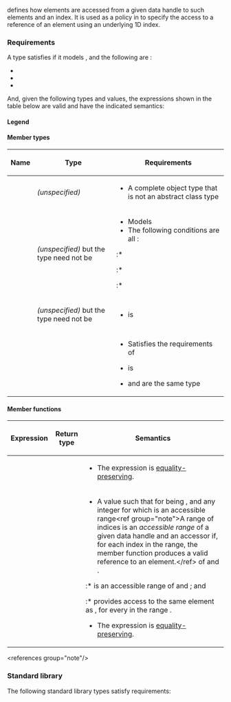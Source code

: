 {{cpp/named req/title|AccessorPolicy|notes={{mark since c++23}}}}
{{cpp/named req/navbar}}

{{named req|AccessorPolicy}} defines how elements are accessed from a given data handle to such elements and an index. It is used as a policy in {{c/core|std::mdspan}} to specify the access to a reference of an element using an underlying 1D index.

===Requirements===
A type {{tt|A}} satisfies {{named req/core|AccessorPolicy}} if it models {{lconcept|copyable}}, and the following are {{c|true}}:
* {{c|std::is_nothrow_move_constructible_v&lt;A&gt;}}
* {{c|std::is_nothrow_move_assignable_v&lt;A&gt;}}
* {{c|std::is_nothrow_swappable_v&lt;A&gt;}}

And, given the following types and values, the expressions shown in the table below are valid and have the indicated semantics:

====Legend====
{{dsc begin}}
{{dsc hitem|Type|Definition}}
{{dsc|{{tt|A}}|an accessor policy type}}
{{dsc|{{tt|OP}}|an offset policy type}}
{{dsc hitem|Value|Definition}}
{{dsc|{{c|a}}|a value of type (possibly const-qualified) {{tt|A}}}}
{{dsc|{{c|p}}|a value of type (possibly const-qualified) {{tt|A::data_handle_type}}}}
{{dsc|{{c|i}}, {{c|j}}, {{c|n}}|values of type {{c/core|std::size_t}}}}
{{dsc end}}

====Member types====
{|class=wikitable
!Name||Type||Requirements
|-
|{{tt|A::element_type}}||''(unspecified)''||
* A complete object type that is not an abstract class type
|-
|{{tt|A::data_handle_type}}||''(unspecified)'' but the type need not be {{c/core|element_type*}}||
* Models {{lconcept|copyable}}
* The following conditions are all {{c|true}}:
:* {{c|std::is_nothrow_move_constructible_v&lt;typename A::data_handle_type&gt;}}
:* {{c|std::is_nothrow_move_assignable_v&lt;typename A::data_handle_type&gt;}}
:* {{c|std::is_nothrow_swappable_v&lt;typename A::data_handle_type&gt;}}
|-
|{{tt|A::reference}}||''(unspecified)'' but the type need not be {{c/core|element_type&amp;}}||
* {{c|std::common_reference_with&lt;typename A::reference&amp;&amp;, typename A::element_type&amp;&gt;}} is {{c|true}}
|-
|{{tt|A::offset_policy}}||{{tt|OP}}||
* Satisfies the requirements of {{named req/core|AccessorPolicy}}
* {{c|std::constructible_from&lt;OP, const A&amp;&gt;}} is {{c|true}}
* {{c/core|typename OP​::​element_type}} and {{c/core|typename A​::​element_type}} are the same type
|}

====Member functions====
{|class=wikitable
!Expression||Return type||Semantics
|-
|{{c|a.access(p, i)}}||{{c/core|typename A::reference}}||
* The expression is [[cpp/concepts#Equality_preservation|equality-preserving]].
|-
|{{c|a.offset(p, i)}}||{{c/core|typename A::offset_policy::data_handle_type}}||
* A value {{c|q}} such that for {{c|b}} being {{c|A::offset_policy(a)}}, and any integer {{c|n}} for which {{range|0|n}} is an accessible range&lt;ref group="note"&gt;A range of indices {{range|0|N}} is an ''accessible range'' of a given data handle and an accessor if, for each index in the range, the {{c|access}} member function produces a valid reference to an element.&lt;/ref&gt; of {{c|p}} and {{c|a}}.
:* {{range|0|n - i}} is an accessible range of {{c|q}} and {{c|b}}; and
:* {{c|b.access(q, j)}} provides access to the same element as {{c|a.access(p, i + j)}}, for every {{c|j}} in the range {{range|0|n - i}}.
* The expression is [[cpp/concepts#Equality_preservation|equality-preserving]].
|}
&lt;references group="note"/&gt;

===Standard library===
The following standard library types satisfy {{named req/core|AccessorPolicy}} requirements:
{{dsc begin}}
{{dsc inc|cpp/container/mdspan/dsc default_accessor}}
{{dsc inc|cpp/container/mdspan/dsc aligned_accessor}}
{{dsc namespace|std::linalg}}
{{dsc inc|cpp/numeric/linalg/dsc scaled_accessor}}
{{dsc inc|cpp/numeric/linalg/dsc conjugated_accessor}}
{{dsc end}}